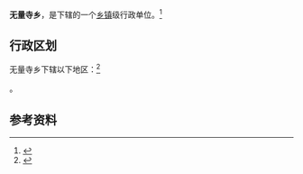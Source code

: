{{中国乡级行政区|41/17/22/202/000}}

'''无量寺乡'''，是{{PRC admin/fullname|41/17/22/202/000|3}}下辖的一个[[乡镇|乡镇]]级行政单位。<ref>{{PRC admin/ref sgc|{{PRC admin/parent|41/17/22/202/000}}}}</ref>

== 行政区划 ==

无量寺乡下辖以下地区：<ref>{{PRC admin/ref sgc|41/17/22/202/000}}</ref>

{{PRC admin/children|41/17/22/202/000}}。

== 参考资料 ==

{{reflist}}

{{行政区划小作品}}
{{PRC admin/navcat|41/17/22/202/000}}